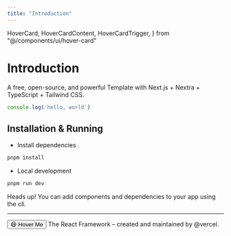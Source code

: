 ```yaml
---
title: "Introduction"
---
```



  HoverCard,
  HoverCardContent,
  HoverCardTrigger,
} from "@/components/ui/hover-card"



# Introduction

A free, open-source, and powerful Template with Next.js + Nextra + TypeScript + Tailwind CSS.

```js
console.log('hello, world')
```

## Installation & Running

* Install dependencies

```bash
pnpm install
```

* Local development

```bash
pnpm run dev
```


<Alert>
  <AlertTitle>Heads up!</AlertTitle>
  <AlertDescription>
    You can add components and dependencies to your app using the cli.
  </AlertDescription>
</Alert>

---

<HoverCard>
  <HoverCardTrigger>
    <Button>
      😄 Hover Me
    </Button>
  </HoverCardTrigger>
  <HoverCardContent>
    The React Framework – created and maintained by @vercel.
  </HoverCardContent>
</HoverCard>
